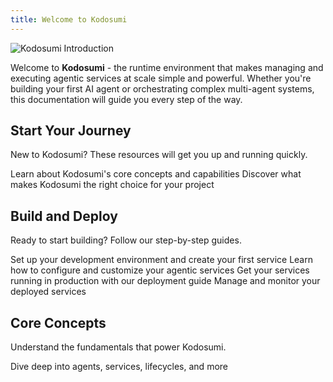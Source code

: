 ```yaml
---
title: Welcome to Kodosumi
---
```


<img src="/assets/intro.png" alt="Kodosumi Introduction" />

Welcome to **Kodosumi** - the runtime environment that makes managing and executing agentic services at scale simple and powerful. Whether you're building your first AI agent or orchestrating complex multi-agent systems, this documentation will guide you every step of the way.

## Start Your Journey

New to Kodosumi? These resources will get you up and running quickly.

<CardGroup cols={2}>
  <Card title="What is Kodosumi?" icon="lightbulb" href="/kodosumi-overview">
    Learn about Kodosumi's core concepts and capabilities
  </Card>
  <Card title="Why Choose Kodosumi?" icon="star" href="/why-kodosumi">
    Discover what makes Kodosumi the right choice for your project
  </Card>
</CardGroup>

## Build and Deploy

Ready to start building? Follow our step-by-step guides.

<CardGroup cols={2}>
  <Card title="Start Developing" icon="code" href="/develop">
    Set up your development environment and create your first service
  </Card>
  <Card title="Configure Services" icon="gear" href="/config">
    Learn how to configure and customize your agentic services
  </Card>
  <Card title="Deploy to Production" icon="rocket" href="/quickstart">
    Get your services running in production with our deployment guide
  </Card>
  <Card title="Admin Panel" icon="dashboard" href="/admin-panel">
    Manage and monitor your deployed services
  </Card>
</CardGroup>

## Core Concepts

Understand the fundamentals that power Kodosumi.

<CardGroup cols={1}>
  <Card title="Core Concepts" icon="book" href="/concepts">
    Dive deep into agents, services, lifecycles, and more
  </Card>
</CardGroup>
